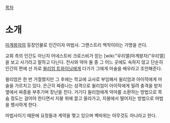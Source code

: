 [[목차]]

= 소개 =
[[마계왕자]]의 등장인물로 인간이자 마법사. 그랜스트리 백작이라는 가명을 쓴다. 

교회 측의 인간도 아닌지 어네스트비 크로스비가 믿는 [wiki:"우리엘(마계왕자)"우리엘]을 보고 사기라고 말하고 다닌다. 천사와 악마 둘 중 그 어느 곳에도 속하지 않고 단순히 인간의 편에 선 자로 [[윌리엄 트와이닝]]에게 다가가 그에게 마술을 배우라고 조언해준다.

윌리엄은 한 번 거절했지만 그 후에는 학교에 교사로 부임해서 윌리엄과 아이작에게 마술을 가르치고 있다. 은근히 짜증나는 성격으로 윌리엄이 아이작에게 밀려 충격을 받자 옆에서 짜증을 부추기며 장난을 친다. 거기다 윌리엄에게 악마를 소환하는 방법으로 목숨 정도는 걸어야 한다면서 지붕 위에 끌고 올라가고, 지붕에서 떨어지는 방법으로 마법을 행사하게 한다.

마법사이기 때문에 요정들과 계약을 맺고 있으며 벽따위는 아무것도 아니라고 한다.
